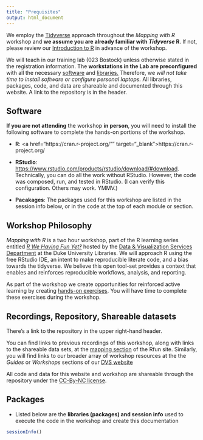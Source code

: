 ```yaml
---
title: "Prequisites"
output: html_document
---
```

We employ the [Tidyverse](//www.tidyverse.org/) approach throughout the *Mapping with R* workshop and **we assume you are already familiar with *Tidyverse* R**.  If not, please review our [Introduction to R](https://rfun.library.duke.edu/intro2r/) in advance of the workshop.  

We will teach in our training lab (023 Bostock) unless otherwise stated in the registration information.  The **workstations in the Lab are preconfigured** with all the necessary [software](#software) and [libraries.](#packages)  Therefore, we *will not take time to install software or configure personal laptops.*  All libraries, packages, code, and data are shareable and documented through this website. A link to the repository is in the header.

## Software

**If you are not attending** the workshop **in person**, you will need to install the following software to complete the hands-on portions of the workshop.  

- **R**: <a href="https://cran.r-project.org/"" target="_blank">https://cran.r-project.org/</a>
    
- **RStudio**: <a href="https://www.rstudio.com/products/rstudio/download/#download" target="_blank">https://www.rstudio.com/products/rstudio/download/#download</a>.  Technically, you can do all the work without RStudio.  However, the code was composed, run, and tested in RStudio. (I can verify this configuration.  Others may work. YMMV.)

- **Pacakages**:  The packages used for this workshop are listed in the session info below, or in the code at the top of each module or section.



## Workshop Philosophy

*Mapping with R* is a two hour workshop, part of the R learning series entitled [*R We Having Fun Yet‽*](//rfun.library.duke.edu/) hosted by the [Data & Visualization Services Department](//library.duke.edu/data/) at the Duke University Libraries.  We will approach R using the free RStudio IDE, an intent to make reproducible literate code, and a bias towards the tidyverse. We believe this open tool-set provides a context that enables and reinforces reproducible workflows, analysis, and reporting.

As part of the workshop we create opportunities for reinforced active learning by creating [hands-on exercises](exercises.html).  You will have time to complete these exercises during the workshop.

## Recordings, Repository, Shareable datasets

There's a link to the repository in the upper right-hand header.

You can find links to previous recordings of this workshop, along with links to the shareable data sets, at the [mapping section](//rfun.library.duke.edu/categories/mapping/) of the Rfun site.  Similarly, you will find links to our broader array of workshop resources at the the *Guides* or *Workshops* sections of our [DVS website](//library.duke.edu/data/) 

All code and data for this website and workshop are shareable through the repository under the [CC-By-NC license](license.html).

## Packages

- Listed below are the **libraries (packages) and session info** used to execute the code in the workshop and create this documentation 


```r
sessionInfo()
```

